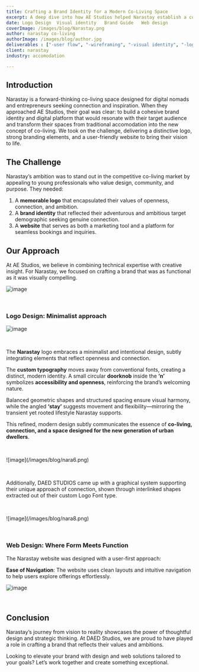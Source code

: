 ```yaml
---
title: Crafting a Brand Identity for a Modern Co-Living Space
excerpt: A deep dive into how AE Studios helped Narastay establish a compelling brand and digital presence through logo design, branding, and web design.
date: Logo Design  Visual identity   Brand Guide   Web design
coverImage: /images/blog/Narastay.png
author: narastay co-living
authorImage: /images/blog/author.jpg
deliverables : ["-user flow", "-wireframing", "-visual identity", "-logo design"]
client: narastay 
industry: accomodation

---
```



## Introduction

Narastay is a forward-thinking co-living space designed for digital nomads and entrepreneurs seeking connection and inspiration. When they approached AE Studios, their goal was clear: to build a cohesive brand identity and digital platform that would resonate with their target audience and transform their spaces from traditional accomodation into the new concept of co-living. We took on the challenge, delivering a distinctive logo, strong
branding elements, and a user-friendly website to bring their vision to life.

## The Challenge

Narastay’s ambition was to stand out in the competitive co-living market by appealing to young professionals who value design, community, and purpose. They needed:

1. A **memorable logo** that encapsulated their values of openness, connection, and ambition.
2. A **brand identity** that reflected their adventurous and ambitious target demographic seeking genuine connection.
3. A **website** that serves as both a marketing tool and a platform for seamless bookings and inquiries.

## Our Approach

At AE Studios, we believe in combining technical expertise with creative insight. For Narastay, we focused on crafting a brand that was as functional as it was visually compelling.

![image](/images/blog/nara3.png)
<p>&nbsp;</p>

### Logo Design: Minimalist approach 

![image](/images/blog/nara1.png)

<p>&nbsp;</p>



The **Narastay** logo embraces a minimalist and intentional design, subtly integrating elements that reflect openness and connection. 

The **custom typography** moves away from conventional fonts, creating a distinct, modern identity. A small circular **doorknob** inside the **‘n’** symbolizes **accessibility and openness**, reinforcing the brand’s welcoming nature. 

Balanced geometric shapes and structured spacing ensure visual harmony, while the angled **‘stay’** suggests movement and flexibility—mirroring the transient yet rooted lifestyle Narastay supports. 

This refined, modern design subtly communicates the essence of **co-living, connection, and a space designed for the new generation of urban dwellers**.


<p>&nbsp;</p>
![image](/images/blog/nara6.png)
<p>&nbsp;</p>

Additionally, DAED STUDIOS came up with a graphical system supporting their unique approach of connection, shown through interlinked shapes extracted out of their custom Logo Font type.


<p>&nbsp;</p>
![image](/images/blog/nara8.png)
<p>&nbsp;</p>

### Web Design: Where Form Meets Function

The Narastay website was designed with a user-first approach:

**Ease of Navigation**: The website uses clean layouts and intuitive navigation to help users explore offerings effortlessly.


![image](/images/blog/nara2.png)
<p>&nbsp;</p>



## Conclusion

Narastay’s journey from vision to reality showcases the power of thoughtful design and strategic thinking. At DAED Studios, we are proud to have played a role in crafting a brand that reflects their values and ambitions.

Looking to elevate your brand with design and web solutions tailored to your goals? Let’s work together and create something exceptional.